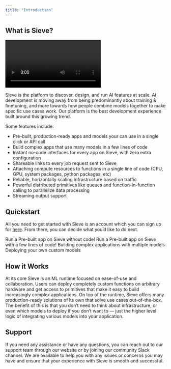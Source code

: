```yaml
---
title: "Introduction"
---
```


## What is Sieve?

<Frame type="glass">
    <video
    controls
    className="w-full aspect-video"
    src="https://storage.googleapis.com/mango-public-models/output1.mp4"
    ></video>
</Frame>

Sieve is the platform to discover, design, and run AI features at scale. AI development is moving away from being predominantly about training & finetuning, and more towards how people combine models together to make specific use cases work. Our platform is the best development experience built around this growing trend.

Some features include:

- Pre-built, production-ready apps and models your can use in a single click or API call
- Build complex apps that use many models in a few lines of code
- Instant no-code interfaces for every app on Sieve, with zero extra configuration
- Shareable links to every job request sent to Sieve
- Attaching compute resources to functions in a single line of code (CPU, GPU, system packages, python packages, etc)
- Reliable, horizontally scaling infrastructure based on traffic
- Powerful distributed primitives like queues and function-in-function calling to parallelize data processing
- Streaming output support

## **Quickstart**

All you need to get started with Sieve is an account which you can sign up for [here](https://www.sievedata.com/). From there, you can decide what you’d like to do next.

<CardGroup cols={2}>
  <Card 
  title="Pre-built app without Code" 
  href="/guide/quickstart/explore"
  icon="database"
  color="#ea5a0c"
  >
    Run a Pre-built app on Sieve without code!
  </Card>
  <Card 
  title="Pre-built app with Code" 
  href="/guide/examples/audio-transcription"
  icon="server"
  color="#0285c7"
  >
    Run a Pre-built app on Sieve with a few lines of code!
  </Card>
  <Card 
  title="Complex Applications" 
  href="/guide/examples/video-dubbing"
  icon="square-terminal"
  color="#16a34a"
  >
    Building complex applications with multiple models
  </Card>
  <Card 
  title="Custom Models" 
  icon="folder"
  href="/guide/custom-apps/deploying-functions"
  >
    Deploying your own custom models
  </Card>
</CardGroup>

## **[](http://localhost:3000/guide/intro#how-it-works)How it Works**

At its core Sieve is an ML runtime focused on ease-of-use and collaboration. Users can deploy completely custom functions on arbitrary hardware and get access to primitives that make it easy to build increasingly complex applications. On top of the runtime, Sieve offers many production-ready solutions of its own that solve use cases out-of-the-box. The benefit of this is that you don’t need to think about infrastructure, or even which models to deploy if you don’t want to — just the higher level logic of integrating various models into your application.

## Support

If you need any assistance or have any questions, you can reach out to our support team through our website or by joining our community Slack channel. We are available to help you with any issues or concerns you may have and ensure that your experience with Sieve is smooth and successful.

